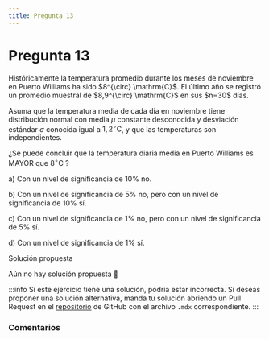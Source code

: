 ```yaml
---
title: Pregunta 13
---
```



# Pregunta 13

<div className="exercise">
Históricamente la temperatura promedio durante los meses de noviembre en Puerto Williams ha sido $8^{\circ} \mathrm{C}$. El último año se registró un promedio muestral de $8,9^{\circ} \mathrm{C}$ en sus $n=30$ días.

Asuma que la temperatura media de cada día en noviembre tiene distribución normal con media $\mu$ constante desconocida y desviación estándar $\sigma$ conocida igual a $1,2^{\circ} \mathrm{C}$, y que las temperaturas son independientes.

¿Se puede concluir que la temperatura diaria media en Puerto Williams es MAYOR que $8^{\circ} \mathrm{C}$ ?

a) Con un nivel de significancia de $10 \%$ no.

b) Con un nivel de significancia de $5 \%$ no, pero con un nivel de significancia de $10 \%$ sí.

c) Con un nivel de significancia de $1 \%$ no, pero con un nivel de significancia de $5 \%$ sí.

d) Con un nivel de significancia de $1 \%$ sí.

</div>

<MDXDetails>
<summary>Solución propuesta</summary>

Aún no hay solución propuesta 🥲

:::info 
Si este ejercicio tiene una solución, podría estar incorrecta. Si deseas proponer una solución alternativa, manda tu solución abriendo
un Pull Request en el [repositorio](https://github.com/crow-rojas/apuntes-fundamentals/pulls) de GitHub con el archivo
`.mdx` correspondiente. 
:::

</MDXDetails>

### Comentarios

<Disqus
  url="https://crow-rojas.github.io/apuntes-fundamentals/docs/mathematics/probability-and-statistics/exercises/2024-2/p13"
  identifier="docs/mathematics/probability-and-statistics/exercises/2024-2/p13"
  title="2024-2 Probabilidades y Estadística - Pregunta 13"
/>
